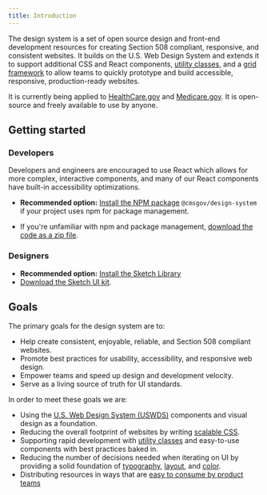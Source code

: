 ```yaml
---
title: Introduction
---
```


The design system is a set of open source design and front-end development resources for creating Section 508 compliant, responsive, and consistent websites. It builds on the U.S. Web Design System and extends it to support additional CSS and React components, [utility classes](/utilities/overview/), and a [grid framework](/foundation/layout-grid/layout-grid/) to allow teams to quickly prototype and build accessible, responsive, production-ready websites.

It is currently being applied to [HealthCare.gov](https://www.healthcare.gov/) and [Medicare.gov](https://www.medicare.gov/). It is open-source and freely available to use by anyone.

## Getting started

### Developers

Developers and engineers are encouraged to use React which allows for more complex, interactive components, and many of our React components have built-in accessibility optimizations.

- **Recommended option:** [Install the NPM package](/getting-started/for-developers/installation#install-using-npm) `@cmsgov/design-system` if your project uses npm for package management.

- If you're unfamiliar with npm and package management, [download the code as a zip file](https://github.com/CMSgov/design-system/releases/latest).

### Designers

- **Recommended option:** [Install the Sketch Library](https://www.sketch.com/s/bffbfeb1-59a1-48dd-842f-a1e0566e457f)
- [Download the Sketch UI kit](https://www.sketch.com/s/bffbfeb1-59a1-48dd-842f-a1e0566e457f).

## Goals

The primary goals for the design system are to:

- Help create consistent, enjoyable, reliable, and Section 508 compliant websites.
- Promote best practices for usability, accessibility, and responsive web design.
- Empower teams and speed up design and development velocity.
- Serve as a living source of truth for UI standards.

In order to meet these goals we are:

- Using the [U.S. Web Design System (USWDS)](https://designsystem.digital.gov/) components and visual design as a foundation.
- Reducing the overall footprint of websites by writing [scalable CSS](/getting-started/for-developers/#css-class-naming-conventions).
- Supporting rapid development with [utility classes](/utilities/overview/) and easy-to-use components with best practices baked in.
- Reducing the number of decisions needed when iterating on UI by providing a solid foundation of [typography](/foundation/typography/), [layout](/utilities/layout-grid/), and [color](/foundation/color/).
- Distributing resources in ways that are [easy to consume by product teams](/getting-started/for-developers/#getting-the-design-system-assets)

